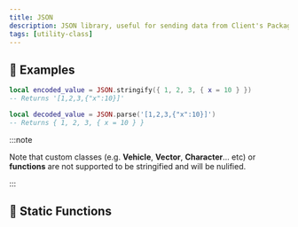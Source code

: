 ```yaml
---
title: JSON
description: JSON library, useful for sending data from Client's Package to WebUI environment
tags: [utility-class]
---
```


<HeaderDeclaration type="UtilityClass" name="JSON" is_static is_open_source />


## 🎒 Examples

```lua
local encoded_value = JSON.stringify({ 1, 2, 3, { x = 10 } })
-- Returns '[1,2,3,{"x":10}]'

local decoded_value = JSON.parse('[1,2,3,{"x":10}]')
-- Returns { 1, 2, 3, { x = 10 } }
```


:::note

Note that custom classes (e.g. **Vehicle**, **Vector**, **Character**… etc) or **functions** are not supported to be stringified and will be nulified.

:::


## 🗿 Static Functions

<StaticFunctionsDeclaration type="UtilityClass" name="JSON" />
